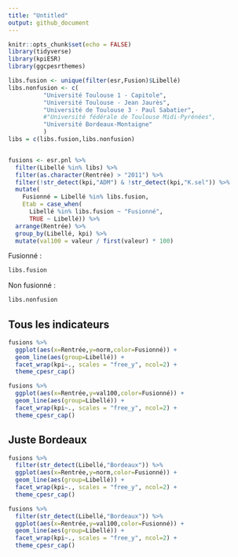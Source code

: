 ```yaml
---
title: "Untitled"
output: github_document
---
```


```r
knitr::opts_chunk$set(echo = FALSE)
library(tidyverse)
library(kpiESR)
library(ggcpesrthemes)
```

```r
libs.fusion <- unique(filter(esr,Fusion)$Libellé)
libs.nonfusion <- c(
          "Université Toulouse 1 - Capitole",
          "Université Toulouse - Jean Jaurès",
          "Université de Toulouse 3 - Paul Sabatier",
          #"Université fédérale de Toulouse Midi-Pyrénées",
          "Université Bordeaux-Montaigne"
          )
libs = c(libs.fusion,libs.nonfusion)


fusions <- esr.pnl %>%
  filter(Libellé %in% libs) %>%
  filter(as.character(Rentrée) > "2011") %>%
  filter(!str_detect(kpi,"ADM") & !str_detect(kpi,"K.sel")) %>%
  mutate(
    Fusionné = Libellé %in% libs.fusion,
    Etab = case_when(
      Libellé %in% libs.fusion ~ "Fusionné",
      TRUE ~ Libellé)) %>%
  arrange(Rentrée) %>%
  group_by(Libellé, kpi) %>%
  mutate(val100 = valeur / first(valeur) * 100)

```

Fusionné :
```r
libs.fusion
```

Non fusionné : 
```r
libs.nonfusion
```


## Tous les indicateurs

```r
fusions %>%
  ggplot(aes(x=Rentrée,y=norm,color=Fusionné)) +
  geom_line(aes(group=Libellé)) +
  facet_wrap(kpi~., scales = "free_y", ncol=2) +
  theme_cpesr_cap()
```

```r
fusions %>%
  ggplot(aes(x=Rentrée,y=val100,color=Fusionné)) +
  geom_line(aes(group=Libellé)) +
  facet_wrap(kpi~., scales = "free_y", ncol=2) +
  theme_cpesr_cap()
```


## Juste Bordeaux 


```r
fusions %>%
  filter(str_detect(Libellé,"Bordeaux")) %>%
  ggplot(aes(x=Rentrée,y=norm,color=Fusionné)) +
  geom_line(aes(group=Libellé)) +
  facet_wrap(kpi~., scales = "free_y", ncol=2) +
  theme_cpesr_cap()
```

```r
fusions %>%
  filter(str_detect(Libellé,"Bordeaux")) %>%
  ggplot(aes(x=Rentrée,y=val100,color=Fusionné)) +
  geom_line(aes(group=Libellé)) +
  facet_wrap(kpi~., scales = "free_y", ncol=2) +
  theme_cpesr_cap()
```